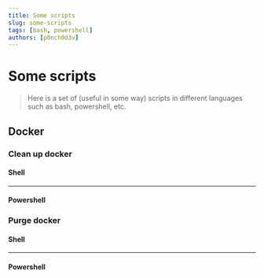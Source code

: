 ```yaml
---
title: Some scripts
slug: some-scripts
tags: [bash, powershell]
authors: [p0nch0d3v]
---
```


# Some scripts
> Here is a set of (useful in some way) scripts in different languages such as bash, powershell, etc.

## Docker

### Clean up docker
#### Shell
<CodeFilePreview 
    url='https://raw.githubusercontent.com/p0nch0d3v/scripts-labs/master/docker_clean_up.sh' 
    urlDescription="Download" 
    lang="bash" />

---
#### Powershell
<CodeFilePreview 
    url='https://raw.githubusercontent.com/p0nch0d3v/scripts-labs/master/docker_clean_up.ps1' 
    urlDescription="Download" 
    lang="powershell" />

### Purge docker
#### Shell
<CodeFilePreview 
    url='https://raw.githubusercontent.com/p0nch0d3v/scripts-labs/master/docker_purge_all.sh' 
    urlDescription="Download" 
    lang="bash" />

---
#### Powershell
<CodeFilePreview 
    url='https://raw.githubusercontent.com/p0nch0d3v/scripts-labs/master/docker_purge_all.ps1' 
    urlDescription="Download" 
    lang="powershell" />
